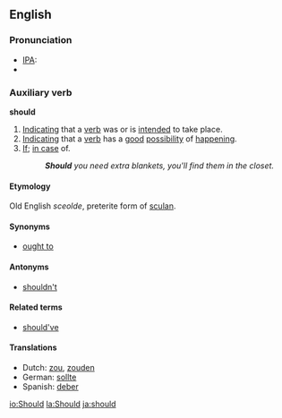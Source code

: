==English==

{{rank|now|then|A|80|should|can|made|did}}

===Pronunciation===
*[[IPA]]: {{IPAchar|/&#643;ʊd/}}
*{{audio|en-us-should.ogg|Audio (US)}}

=== Auxiliary verb ===
'''should'''

#[[Indicate|Indicating]] that a [[verb]] was or is [[intend]]ed to take place.
#[[Indicate|Indicating]] that a [[verb]] has a [[good]] [[possibility]] of [[happen]]ing.
#[[If]]; [[in case]] of.
#:'''''Should''' you need extra blankets, you'll find them in the closet.''

====Etymology====
Old English ''sceolde'', preterite form of [[sculan]].

====Synonyms====
*[[ought to]]

====Antonyms====
*[[shouldn't]]

====Related terms====
*[[should've]]

====Translations====
*Dutch: [[zou]], [[zouden]]
*German: [[sollte]]
*Spanish: [[deber]]
[[io:Should]]
[[la:Should]]
[[ja:should]]